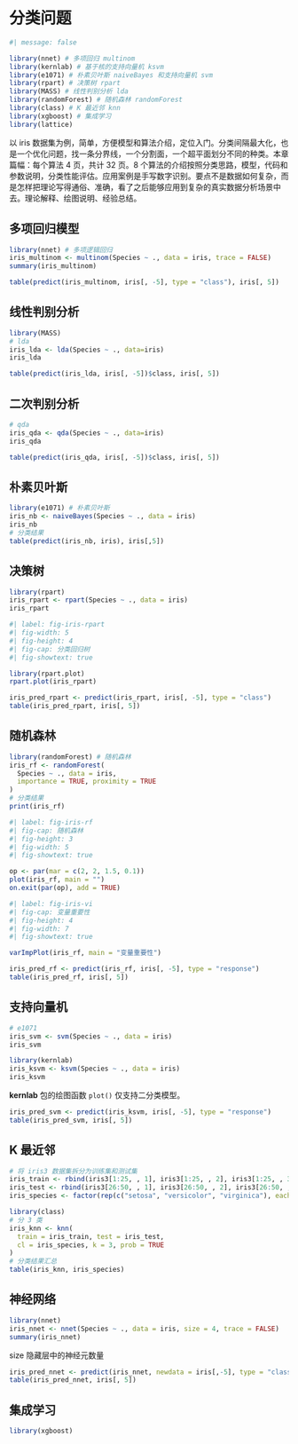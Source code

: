 # 分类问题 {#sec-classification-problems}

```r
#| message: false

library(nnet) # 多项回归 multinom
library(kernlab) # 基于核的支持向量机 ksvm
library(e1071) # 朴素贝叶斯 naiveBayes 和支持向量机 svm
library(rpart) # 决策树 rpart
library(MASS) # 线性判别分析 lda
library(randomForest) # 随机森林 randomForest
library(class) # K 最近邻 knn
library(xgboost) # 集成学习
library(lattice)
```

以 iris 数据集为例，简单，方便模型和算法介绍，定位入门。分类间隔最大化，也是一个优化问题，找一条分界线，一个分割面，一个超平面划分不同的种类。本章篇幅：每个算法 4 页，共计 32 页。8 个算法的介绍按照分类思路，模型，代码和参数说明，分类性能评估。应用案例是手写数字识别。要点不是数据如何复杂，而是怎样把理论写得通俗、准确，看了之后能够应用到复杂的真实数据分析场景中去。理论解释、绘图说明、经验总结。

## 多项回归模型

```r
library(nnet) # 多项逻辑回归
iris_multinom <- multinom(Species ~ ., data = iris, trace = FALSE)
summary(iris_multinom)
```

```r
table(predict(iris_multinom, iris[, -5], type = "class"), iris[, 5])
```

## 线性判别分析

```r
library(MASS)
# lda
iris_lda <- lda(Species ~ ., data=iris)
iris_lda
```

```r
table(predict(iris_lda, iris[, -5])$class, iris[, 5])
```

## 二次判别分析

```r
# qda
iris_qda <- qda(Species ~ ., data=iris)
iris_qda
```

```r
table(predict(iris_qda, iris[, -5])$class, iris[, 5])
```

## 朴素贝叶斯

```r
library(e1071) # 朴素贝叶斯
iris_nb <- naiveBayes(Species ~ ., data = iris)
iris_nb
# 分类结果
table(predict(iris_nb, iris), iris[,5])
```

## 决策树

```r
library(rpart)
iris_rpart <- rpart(Species ~ ., data = iris)
iris_rpart
```

```r
#| label: fig-iris-rpart
#| fig-width: 5
#| fig-height: 4
#| fig-cap: 分类回归树
#| fig-showtext: true

library(rpart.plot)
rpart.plot(iris_rpart)
```

```r
iris_pred_rpart <- predict(iris_rpart, iris[, -5], type = "class")
table(iris_pred_rpart, iris[, 5])
```

## 随机森林

```r
library(randomForest) # 随机森林
iris_rf <- randomForest(
  Species ~ ., data = iris,
  importance = TRUE, proximity = TRUE
)
# 分类结果
print(iris_rf)
```

```r
#| label: fig-iris-rf
#| fig-cap: 随机森林
#| fig-height: 3
#| fig-width: 5
#| fig-showtext: true

op <- par(mar = c(2, 2, 1.5, 0.1))
plot(iris_rf, main = "")
on.exit(par(op), add = TRUE)
```

```r
#| label: fig-iris-vi
#| fig-cap: 变量重要性
#| fig-height: 4
#| fig-width: 7
#| fig-showtext: true

varImpPlot(iris_rf, main = "变量重要性")
```

```r
iris_pred_rf <- predict(iris_rf, iris[, -5], type = "response")
table(iris_pred_rf, iris[, 5])
```

## 支持向量机

```r
# e1071
iris_svm <- svm(Species ~ ., data = iris)
iris_svm
```

```r
library(kernlab)
iris_ksvm <- ksvm(Species ~ ., data = iris)
iris_ksvm
```

**kernlab** 包的绘图函数 `plot()` 仅支持二分类模型。

```r
iris_pred_svm <- predict(iris_ksvm, iris[, -5], type = "response")
table(iris_pred_svm, iris[, 5])
```

## K 最近邻 {#sec-k-nearest-neighbour}

```r
# 将 iris3 数据集拆分为训练集和测试集
iris_train <- rbind(iris3[1:25, , 1], iris3[1:25, , 2], iris3[1:25, , 3])
iris_test <- rbind(iris3[26:50, , 1], iris3[26:50, , 2], iris3[26:50, , 3])
iris_species <- factor(rep(c("setosa", "versicolor", "virginica"), each = 25))
```

```r
library(class)
# 分 3 类
iris_knn <- knn(
  train = iris_train, test = iris_test,
  cl = iris_species, k = 3, prob = TRUE
)
# 分类结果汇总
table(iris_knn, iris_species) 
```

## 神经网络

```r
library(nnet)
iris_nnet <- nnet(Species ~ ., data = iris, size = 4, trace = FALSE)
summary(iris_nnet)
```

size 隐藏层中的神经元数量

```r
iris_pred_nnet <- predict(iris_nnet, newdata = iris[,-5], type = "class")
table(iris_pred_nnet, iris[, 5])
```

## 集成学习

```r
library(xgboost)
```
